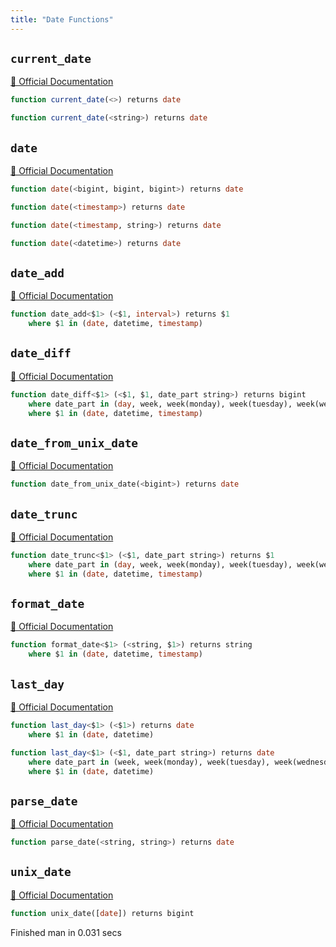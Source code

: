 ```yaml
---
title: "Date Functions"
---
```


## `current_date`
[🔗 Official Documentation](https://cloud.google.com/bigquery/docs/reference/standard-sql/date_functions#current_date)

```sql
function current_date(<>) returns date
```


```sql
function current_date(<string>) returns date
```


## `date`
[🔗 Official Documentation](https://cloud.google.com/bigquery/docs/reference/standard-sql/date_functions#date)

```sql
function date(<bigint, bigint, bigint>) returns date
```


```sql
function date(<timestamp>) returns date
```


```sql
function date(<timestamp, string>) returns date
```


```sql
function date(<datetime>) returns date
```


## `date_add`
[🔗 Official Documentation](https://cloud.google.com/bigquery/docs/reference/standard-sql/date_functions#date_add)

```sql
function date_add<$1> (<$1, interval>) returns $1
	where $1 in (date, datetime, timestamp)
```


## `date_diff`
[🔗 Official Documentation](https://cloud.google.com/bigquery/docs/reference/standard-sql/date_functions#date_diff)

```sql
function date_diff<$1> (<$1, $1, date_part string>) returns bigint
	where date_part in (day, week, week(monday), week(tuesday), week(wednesday), week(thursday), week(friday), week(saturday), week(sunday), isoweek, month, quarter, year, isoyear)
	where $1 in (date, datetime, timestamp)
```


## `date_from_unix_date`
[🔗 Official Documentation](https://cloud.google.com/bigquery/docs/reference/standard-sql/date_functions#date_from_unix_date)

```sql
function date_from_unix_date(<bigint>) returns date
```


## `date_trunc`
[🔗 Official Documentation](https://cloud.google.com/bigquery/docs/reference/standard-sql/date_functions#date_trunc)

```sql
function date_trunc<$1> (<$1, date_part string>) returns $1
	where date_part in (day, week, week(monday), week(tuesday), week(wednesday), week(thursday), week(friday), week(saturday), week(sunday), isoweek, month, quarter, year, isoyear)
	where $1 in (date, datetime, timestamp)
```


## `format_date`
[🔗 Official Documentation](https://cloud.google.com/bigquery/docs/reference/standard-sql/date_functions#format_date)

```sql
function format_date<$1> (<string, $1>) returns string
	where $1 in (date, datetime, timestamp)
```


## `last_day`
[🔗 Official Documentation](https://cloud.google.com/bigquery/docs/reference/standard-sql/date_functions#last_day)

```sql
function last_day<$1> (<$1>) returns date
	where $1 in (date, datetime)
```


```sql
function last_day<$1> (<$1, date_part string>) returns date
	where date_part in (week, week(monday), week(tuesday), week(wednesday), week(thursday), week(friday), week(saturday), week(sunday), isoweek, month, quarter, year, isoyear)
	where $1 in (date, datetime)
```


## `parse_date`
[🔗 Official Documentation](https://cloud.google.com/bigquery/docs/reference/standard-sql/date_functions#parse_date)

```sql
function parse_date(<string, string>) returns date
```


## `unix_date`
[🔗 Official Documentation](https://cloud.google.com/bigquery/docs/reference/standard-sql/date_functions#unix_date)

```sql
function unix_date([date]) returns bigint
```


   Finished man in 0.031 secs

